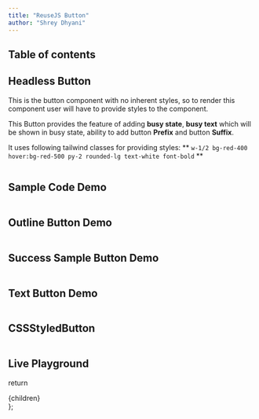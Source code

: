 ```yaml
---
title: "ReuseJS Button"
author: "Shrey Dhyani"
---
```



## Table of contents

## Headless Button
This is the button component with no inherent styles, so to render this component user will have to provide styles to the component.

This Button provides the feature of adding **busy state**, **busy text** which will be shown in busy state, ability to add button **Prefix** and button **Suffix**.

It uses following tailwind classes for providing styles: ** ``` w-1/2 bg-red-400 hover:bg-red-500 py-2 rounded-lg text-white font-bold ``` **

<HeadlessSample/>

```js path=../../components/button/HeadlessSample name=HeadlessSample
```

## Sample Code Demo

<Sample/>

```js path=../../components/button/Sample name=Sample
```

## Outline Button Demo

<OutlineButton/>

```js path=../../components/button/OutlineButton name=OutlineButton
```

## Success Sample Button Demo

<SuccessSample/>

```js path=../../components/button/SuccessSample name=SuccessSample
```

## Text Button Demo

<TextButton/>

```js path=../../components/button/TextButton name=TextButton
```

## CSSStyledButton

<CSSStyledButton/>

```js path=../../components/button/CSSStyledButton name=CSSStyledButton
```


## Live Playground

<LiveSampleButton/>

  return <div className="prose max-w-full mx-4 pb-10" >{children}</div>
};
